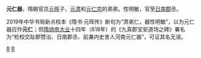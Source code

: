 '''元仁器'''{{BD|6世纪||7世纪|catIdx=Y}}，隋朝官员[[元晖_(义宁县公)|元晖]]子，[[元肃_(义宁公)|元肃]]和[[元仁宗_(隋朝)|元仁宗]]的弟弟。性明敏，官至[[日南郡|日南郡]]丞。

2019年中华书局新点校本《隋书·元晖传》断句为“肃弟仁，器性明敏”，以为元仁器应作'''元仁'''；但[[隋炀帝|隋炀帝]][[大业|大业]]十四年（618年）的《九真郡宝安道场之碑》署名为“检校交趾郡赞治、日南郡丞、前兼内史舍人河南元仁器”，可证其名无误。

[[Category:北魏宗室|R]]
[[Category:河南元氏|R]]